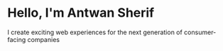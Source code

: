 
<h1>
    <Typist className='my-typist' style={{ display: 'inline-block !important' }}>
        Hello, I'm
        Antwan Sherif
    </Typist>
</h1>

I create exciting web experiences for the next generation of consumer-facing companies
